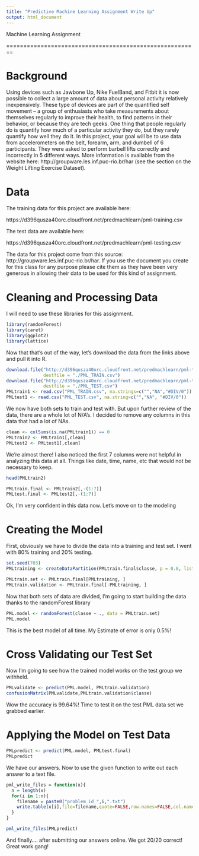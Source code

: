 ```yaml
---
title: "Predictive Machine Learning Assignment Write Up"
output: html_document
---
```


Machine Learning Assignment

========================================================

# Background

Using devices such as Jawbone Up, Nike FuelBand, and Fitbit it is now possible to collect a large amount of data about personal activity relatively inexpensively. These type of devices are part of the quantified self movement – a group of enthusiasts who take measurements about themselves regularly to improve their health, to find patterns in their behavior, or because they are tech geeks. One thing that people regularly do is quantify how much of a particular activity they do, but they rarely quantify how well they do it. In this project, your goal will be to use data from accelerometers on the belt, forearm, arm, and dumbell of 6 participants. They were asked to perform barbell lifts correctly and incorrectly in 5 different ways. More information is available from the website here: http://groupware.les.inf.puc-rio.br/har (see the section on the Weight Lifting Exercise Dataset). 

# Data

The training data for this project are available here: 

https://d396qusza40orc.cloudfront.net/predmachlearn/pml-training.csv

The test data are available here: 

https://d396qusza40orc.cloudfront.net/predmachlearn/pml-testing.csv

The data for this project come from this source: http://groupware.les.inf.puc-rio.br/har. If you use the document you create for this class for any purpose please cite them as they have been very generous in allowing their data to be used for this kind of assignment.


# Cleaning and Processing Data

I will need to use these libraries for this assignment.

```r
library(randomForest)
library(caret)
library(ggplot2)
library(lattice)
```

Now that that's out of the way, let's download the data from the links above and pull it into R.

```r
download.file("http://d396qusza40orc.cloudfront.net/predmachlearn/pml-training.csv", 
              destfile = "./PML_TRAIN.csv")
download.file("http://d396qusza40orc.cloudfront.net/predmachlearn/pml-testing.csv", 
              destfile = "./PML_TEST.csv")
PMLtrain1 <- read.csv("PML_TRAIN.csv", na.strings=c("","NA","#DIV/0"))
PMLtest1 <- read.csv("PML_TEST.csv", na.string=c("","NA", "#DIV/0")) 
```

We now have both sets to train and test with. But upon further review of the data, there are a whole lot of N/A's. I decided to remove any columns in this data that had a lot of NAs.

```r
clean <- colSums(is.na(PMLtrain1)) == 0
PMLtrain2 <- PMLtrain1[,clean]
PMLtest2 <- PMLtest1[,clean]
```

We're almost there! I also noticed the first 7 columns were not helpful in analyzing this data at all. Things like date, time, name, etc that would not be necessary to keep.

```r
head(PMLtrain2)

PMLtrain.final <- PMLtrain2[,-(1:7)]
PMLtest.final <- PMLtest2[,-(1:7)]
```

Ok, I'm very confident in this data now. Let's move on to the modeling

# Creating the Model

First, obviously we have to divide the data into a training and test set. I went with 80% training and 20% testing.

```r
set.seed(703)
PMLtraining <- createDataPartition(PMLtrain.final$classe, p = 0.8, list = FALSE)

PMLtrain.set <- PMLtrain.final[PMLtraining, ]
PMLtrain.validation <- PMLtrain.final[-PMLtraining, ]

```

Now that both sets of data are divided, I'm going to start building the data thanks to the randomForest library

```r
PML.model <- randomForest(classe ~ ., data = PMLtrain.set)
PML.model
```

This is the best model of all time. My Estimate of error is only 0.5%!

# Cross Validating our Test Set

Now I'm going to see how the trained model works on the test group we withheld. 

```r
PMLvalidate <- predict(PML.model, PMLtrain.validation)
confusionMatrix(PMLvalidate,PMLtrain.validation$classe)

```

Wow the accuracy is 99.64%! Time to test it on the test PML data set we grabbed earlier.

# Applying the Model on Test Data

```r
PMLpredict <- predict(PML.model, PMLtest.final)
PMLpredict
```

We have our answers. Now to use the given function to write out each answer to a text file.

```r
pml_write_files = function(x){
  n = length(x)
  for(i in 1:n){
    filename = paste0("problem_id_",i,".txt")
    write.table(x[i],file=filename,quote=FALSE,row.names=FALSE,col.names=FALSE)
  }
}

pml_write_files(PMLpredict)
```

And finally.... after submitting our answers online. We got 20/20 correct! Great work gang!
